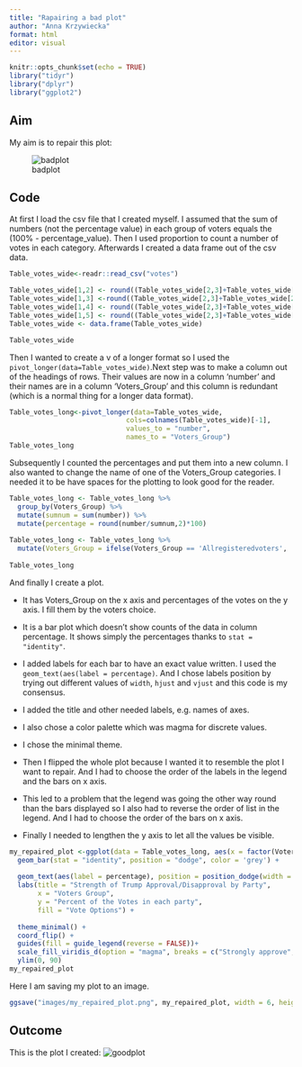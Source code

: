 ```yaml
---
title: "Rapairing a bad plot"
author: "Anna Krzywiecka"
format: html
editor: visual
---
```


```r

knitr::opts_chunk$set(echo = TRUE)
library("tidyr")
library("dplyr")
library("ggplot2")

```

## Aim

My aim is to repair this plot:

![badplot](images/plot_to_be_repaired.png){fig-align="center"}

## Code

At first I load the csv file that I created myself. I assumed that the sum of numbers (not the percentage value) in each group of voters equals the (100% - percentage_value). Then I used proportion to count a number of votes in each category. Afterwards I created a data frame out of the csv data.

```r
Table_votes_wide<-readr::read_csv("votes")

Table_votes_wide[1,2] <- round((Table_votes_wide[2,3]+Table_votes_wide[2,4]+Table_votes_wide[2,5])/0.71)
Table_votes_wide[1,3] <-round((Table_votes_wide[2,3]+Table_votes_wide[2,4]+Table_votes_wide[2,5])/0.36)
Table_votes_wide[1,4] <- round((Table_votes_wide[2,3]+Table_votes_wide[2,4]+Table_votes_wide[2,5])/0.96)
Table_votes_wide[1,5] <- round((Table_votes_wide[2,3]+Table_votes_wide[2,4]+Table_votes_wide[2,5])/0.84)
Table_votes_wide <- data.frame(Table_votes_wide)

Table_votes_wide
```

Then I wanted to create a v of a longer format so I used the `pivot_longer(data=Table_votes_wide)`.Next step was to make a column out of the headings of rows. Their values are now in a column 'number' and their names are in a column 'Voters_Group' and this column is redundant (which is a normal thing for a longer data format).

```r
Table_votes_long<-pivot_longer(data=Table_votes_wide, 
                             cols=colnames(Table_votes_wide)[-1],
                             values_to = "number",
                             names_to = "Voters_Group")
Table_votes_long
```

Subsequently I counted the percentages and put them into a new column. I also wanted to change the name of one of the Voters_Group categories. I needed it to be have spaces for the plotting to look good for the reader.

```r
Table_votes_long <- Table_votes_long %>%
  group_by(Voters_Group) %>%
  mutate(sumnum = sum(number)) %>%
  mutate(percentage = round(number/sumnum,2)*100)
  
Table_votes_long <- Table_votes_long %>%
  mutate(Voters_Group = ifelse(Voters_Group == 'Allregisteredvoters', 'All registered voters', Voters_Group))
  
Table_votes_long
```

And finally I create a plot.

-   It has Voters_Group on the x axis and percentages of the votes on the y axis. I fill them by the voters choice.

-   It is a bar plot which doesn't show counts of the data in column percentage. It shows simply the percentages thanks to `stat = "identity"`.

-   I added labels for each bar to have an exact value written. I used the `geom_text(aes(label = percentage)`. And I chose labels position by trying out different values of `width`, `hjust` and `vjust` and this code is my consensus.

-   I added the title and other needed labels, e.g. names of axes.

-   I also chose a color palette which was magma for discrete values.

-   I chose the minimal theme.

-   Then I flipped the whole plot because I wanted it to resemble the plot I want to repair. And I had to choose the order of the labels in the legend and the bars on x axis.

-   This led to a problem that the legend was going the other way round than the bars displayed so I also had to reverse the order of list in the legend. And I had to choose the order of the bars on x axis.

-   Finally I needed to lengthen the y axis to let all the values be visible.

```r

my_repaired_plot <-ggplot(data = Table_votes_long, aes(x = factor(Voters_Group, levels = c("Independents", "Democrats", "Republicans", "All registered voters")), y = percentage, fill = factor(VoteCategory, ,levels = c("Strongly disapprove", "Somewhat disapprove", "Somewhat approve", "Strongly approve")))) +
  geom_bar(stat = "identity", position = "dodge", color = 'grey') +
  
  geom_text(aes(label = percentage), position = position_dodge(width = 1), hjust = -0.5) +
  labs(title = "Strength of Trump Approval/Disapproval by Party", 
       x = "Voters Group", 
       y = "Percent of the Votes in each party",
       fill = "Vote Options") +  
  
  theme_minimal() +
  coord_flip() +
  guides(fill = guide_legend(reverse = FALSE))+
  scale_fill_viridis_d(option = "magma", breaks = c("Strongly approve", "Somewhat approve", "Somewhat disapprove", "Strongly disapprove")) +
  ylim(0, 90)
my_repaired_plot
```

Here I am saving my plot to an image.

```r

ggsave("images/my_repaired_plot.png", my_repaired_plot, width = 6, height = 4, scale = 1, bg = 'white')

```

## Outcome

This is the plot I created: ![goodplot](images/my_repaired_plot.png)
